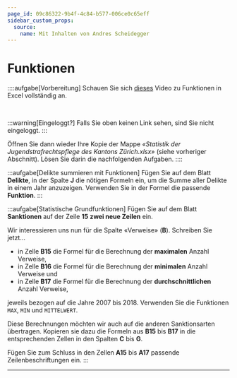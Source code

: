 ```yaml
---
page_id: 09c86322-9b4f-4c84-b577-006ce0c65eff
sidebar_custom_props:
  source:
    name: Mit Inhalten von Andres Scheidegger
---
```



# Funktionen
::::aufgabe[Vorbereitung]
<TaskState id="3df4bfcd-4cb3-4263-bf7e-305bd44a3c57" />
<Restricted id="5114cedc-bce3-47c0-ba91-ee0122f6ba80">
Schauen Sie sich [dieses](https://erzbe-my.sharepoint.com/:f:/g/personal/silas_berger_gbsl_ch/EuXyvBkGRf5HlfhOc17_798B17o6EAX9U9Gba-MDJ56dfw?e=DuWyjy) Video zu Funktionen in Excel vollständig an.
</Restricted>

<br/>

:::warning[Eingeloggt?]
Falls Sie oben keinen Link sehen, sind Sie nicht eingeloggt.
:::

Öffnen Sie dann wieder Ihre Kopie der Mappe _«Statistik der Jugendstrafrechtspflege des Kantons Zürich.xlsx»_ (siehe vorheriger Abschnitt). Lösen Sie darin die nachfolgenden Aufgaben.
::::


:::aufgabe[Delikte summieren mit Funktionen]
<TaskState id="552043d7-a644-42de-aa4a-fe799b05ecb7" />
Fügen Sie auf dem Blatt **Delikte**, in der Spalte __J__ die nötigen Formeln ein, um die Summe aller Delikte in einem Jahr anzuzeigen. Verwenden Sie in der Formel die passende **Funktion**.
:::

:::aufgabe[Statistische Grundfunktionen]
<TaskState id="b69a1c78-da07-418e-8c34-e24d9e35091b" />
Fügen Sie auf dem Blatt **Sanktionen** auf der Zeile __15__ **zwei neue Zeilen** ein.

Wir interessieren uns nun für die Spalte «Verweise» (__B__). Schreiben Sie jetzt…
- in Zelle __B15__ die Formel für die Berechnung der **maximalen** Anzahl Verweise,
- in Zelle __B16__ die Formel für die Berechnung der **minimalen** Anzahl Verweise und
- in Zelle __B17__ die Formel für die Berechnung der **durchschnittlichen** Anzahl Verweise,

jeweils bezogen auf die Jahre 2007 bis 2018. Verwenden Sie die Funktionen `MAX`, `MIN` und `MITTELWERT`.

Diese Berechnungen möchten wir auch auf die anderen Sanktionsarten übertragen. Kopieren sie dazu die Formeln aus __B15__ bis __B17__ in die entsprechenden Zellen in den Spalten __C__ bis __G__.

Fügen Sie zum Schluss in den Zellen __A15__ bis __A17__ passende Zeilenbeschriftungen ein.
:::

---